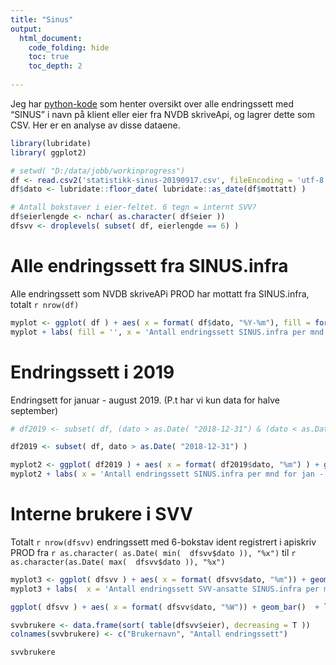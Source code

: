 ---
title: "Sinus"
output:
  html_document:
    code_folding: hide
    toc: true
    toc_depth: 2
    
---

Jeg har [python-kode](https://github.com/LtGlahn/workinprogress/blob/master/skriveapistatistikk.py) som henter oversikt over alle endringssett med "SINUS" i navn på klient eller eier fra NVDB skriveApi, og lagrer dette som CSV. Her er en analyse av disse dataene.

```{r,message=FALSE}
library(lubridate)
library( ggplot2)

# setwd( "D:/data/jobb/workinprogress")
df <- read.csv2('statistikk-sinus-20190917.csv', fileEncoding = 'utf-8')
df$dato <- lubridate::floor_date( lubridate::as_date(df$mottatt) ) 

# Antall bokstaver i eier-feltet. 6 tegn = internt SVV? 
df$eierlengde <- nchar( as.character( df$eier )) 
dfsvv <- droplevels( subset( df, eierlengde == 6) ) 

```

# Alle endringssett fra SINUS.infra

Alle endringssett som NVDB skriveAPi PROD har mottatt fra SINUS.infra, totalt `r nrow(df)` 


```{r}
myplot <- ggplot( df ) + aes( x = format( df$dato, "%Y-%m"), fill = format(df$dato, "%Y" )) + geom_bar() + theme(axis.text.x=element_blank())
myplot + labs( fill = '', x = 'Antall endringssett SINUS.infra per mnd')
```

# Endringssett i 2019

Endringsett for januar - august 2019. (P.t har vi kun data for halve september)

```{r}
# df2019 <- subset( df, (dato > as.Date( "2018-12-31") & (dato < as.Date("2019-09-01"))))

df2019 <- subset( df, dato > as.Date( "2018-12-31") )

myplot2 <- ggplot( df2019 ) + aes( x = format( df2019$dato, "%m") ) + geom_bar()
myplot2 + labs( x = 'Antall endringssett SINUS.infra per mnd for jan - sep 2019')

```

# Interne brukere i SVV

Totalt `r nrow(dfsvv)` endringssett med 6-bokstav ident registrert i apiskriv PROD fra `r as.character( as.Date( min(  dfsvv$dato )), "%x")` til `r as.character(as.Date( max(  dfsvv$dato )), "%x")` 

```{r}
myplot3 <- ggplot( dfsvv ) + aes( x = format( dfsvv$dato, "%m")) + geom_bar() 
myplot3 + labs(  x = 'Antall endringssett SVV-ansatte SINUS.infra per mnd i 2019')

```

```{r}
ggplot( dfsvv ) + aes( x = format( dfsvv$dato, "%W")) + geom_bar()  + labs(  x = 'Antall endringssett SVV-ansatte SINUS.infra per uke i 2019')
```


```{r}

svvbrukere <- data.frame(sort( table(dfsvv$eier), decreasing = T ))
colnames(svvbrukere) <- c("Brukernavn", "Antall endringssett")

svvbrukere 
```



